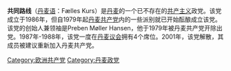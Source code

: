 {{共产党}}
'''共同路线'''（[[丹麦语|丹麦语]]：Fælles Kurs）是[[丹麦|丹麦]]的一个已不存在的[[共产主义|共产主义]]政党。该党成立于1986年，但自1979年起[[丹麦共产党|丹麦共产党]]内的一些派别就已开始酝酿成立该党。该党的创始人兼领袖是Preben Møller Hansen，他于1979年被丹麦共产党开除出党。1987年-1988年，该党一度在[[丹麦议会|丹麦议会]]拥有4个席位。2001年，该党解散，其成员被建议重新加入丹麦共产党。

[[Category:欧洲共产党|Category:欧洲共产党]]
[[Category:丹麦政党|Category:丹麦政党]]
